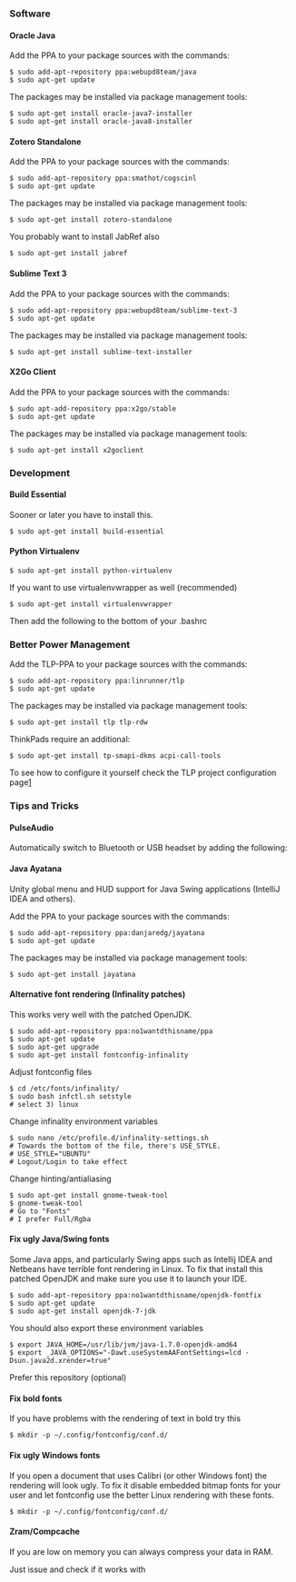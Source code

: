 === Software ===

==== Oracle Java ====

Add the PPA to your package sources with the commands:
 $ sudo add-apt-repository ppa:webupd8team/java
 $ sudo apt-get update

The packages may be installed via package management tools:
 $ sudo apt-get install oracle-java7-installer
 $ sudo apt-get install oracle-java8-installer

==== Zotero Standalone ====

Add the PPA to your package sources with the commands:
 $ sudo add-apt-repository ppa:smathot/cogscinl
 $ sudo apt-get update

The packages may be installed via package management tools:
 $ sudo apt-get install zotero-standalone

You probably want to install JabRef also
 $ sudo apt-get install jabref

==== Sublime Text 3 ====

Add the PPA to your package sources with the commands:
 $ sudo add-apt-repository ppa:webupd8team/sublime-text-3
 $ sudo apt-get update

The packages may be installed via package management tools:
 $ sudo apt-get install sublime-text-installer

==== X2Go Client ====

Add the PPA to your package sources with the commands:
 $ sudo apt-add-repository ppa:x2go/stable
 $ sudo apt-get update

The packages may be installed via package management tools:
 $ sudo apt-get install x2goclient

=== Development ===

==== Build Essential ====

Sooner or later you have to install this.

 $ sudo apt-get install build-essential

==== Python Virtualenv ====

 $ sudo apt-get install python-virtualenv

If you want to use virtualenvwrapper as well (recommended)
 $ sudo apt-get install virtualenvwrapper

Then add the following to the bottom of your .bashrc

{{hc|~/.bashrc|2=<nowiki>
export WORKON_HOME=$HOME/.virtualenvs
export PROJECT_HOME=$HOME/Projects
if [ -f "$(which virtualenvwrapper_lazy.sh)" ]; then
    source $(which virtualenvwrapper_lazy.sh)
fi
</nowiki>
}}

=== Better Power Management ===

Add the TLP-PPA to your package sources with the commands:
 $ sudo add-apt-repository ppa:linrunner/tlp
 $ sudo apt-get update

The packages may be installed via package management tools:
 $ sudo apt-get install tlp tlp-rdw

ThinkPads require an additional:
 $ sudo apt-get install tp-smapi-dkms acpi-call-tools

To see how to configure it yourself check the TLP project configuration page[http://linrunner.de/en/tlp/docs/tlp-configuration.html]

=== Tips and Tricks ===

==== PulseAudio ====

Automatically switch to Bluetooth or USB headset by adding the following:

{{hc|/etc/pulse/default.pa|2=<nowiki>
### automatically switch to newly-connected devices
load-module module-switch-on-connect</nowiki>
}}

==== Java Ayatana ====

Unity global menu and HUD support for Java Swing applications (IntelliJ IDEA and others).

Add the PPA to your package sources with the commands:
 $ sudo add-apt-repository ppa:danjaredg/jayatana
 $ sudo apt-get update

The packages may be installed via package management tools:
 $ sudo apt-get install jayatana

==== Alternative font rendering (Infinality patches) ====

This works very well with the patched OpenJDK.

 $ sudo add-apt-repository ppa:no1wantdthisname/ppa
 $ sudo apt-get update
 $ sudo apt-get upgrade
 $ sudo apt-get install fontconfig-infinality

Adjust fontconfig files

 $ cd /etc/fonts/infinality/
 $ sudo bash infctl.sh setstyle
 # select 3) linux

Change infinality environment variables
 $ sudo nano /etc/profile.d/infinality-settings.sh
 # Towards the bottom of the file, there's USE_STYLE.
 # USE_STYLE="UBUNTU"
 # Logout/Login to take effect

Change hinting/antialiasing
 $ sudo apt-get install gnome-tweak-tool
 $ gnome-tweak-tool
 # Go to "Fonts"
 # I prefer Full/Rgba

==== Fix ugly Java/Swing fonts ====

Some Java apps, and particularly Swing apps such as Intellij IDEA and Netbeans have terrible font rendering in Linux. To fix that install this patched OpenJDK and make sure you use it to launch your IDE.

 $ sudo add-apt-repository ppa:no1wantdthisname/openjdk-fontfix
 $ sudo apt-get update
 $ sudo apt-get install openjdk-7-jdk

You should also export these environment variables

 $ export JAVA_HOME=/usr/lib/jvm/java-1.7.0-openjdk-amd64
 $ export _JAVA_OPTIONS="-Dawt.useSystemAAFontSettings=lcd -Dsun.java2d.xrender=true"

Prefer this repository (optional)

{{hc|/etc/apt/preferences.d/openjdk-fontfix|2=<nowiki>
Package: *
Pin: release o=LP-PPA-no1wantdthisname-openjdk-fontfix
Pin-Priority: 600
</nowiki>
}}

==== Fix bold fonts ====

If you have problems with the rendering of text in bold try this

 $ mkdir -p ~/.config/fontconfig/conf.d/

{{hc|~/.config/fontconfig/conf.d/20-fix-bold.conf|2=<nowiki>
<?xml version="1.0"?>
<!DOCTYPE fontconfig SYSTEM "fonts.dtd">
<fontconfig>
  <match target="pattern">
    <edit name="dpi" mode="assign">
      <double>72</double>
    </edit>
  </match>
</fontconfig>
</nowiki>
}}

==== Fix ugly Windows fonts ====

If you open a document that uses Calibri (or other Windows font) the rendering will look ugly. To fix it disable embedded bitmap fonts for your user and let fontconfig use the better Linux rendering with these fonts.

 $ mkdir -p ~/.config/fontconfig/conf.d/

{{hc|~/.config/fontconfig/conf.d/20-no-embedded.conf|2=<nowiki>
<?xml version="1.0"?>
<!DOCTYPE fontconfig SYSTEM "fonts.dtd">
<fontconfig>
  <match target="font">
    <edit name="embeddedbitmap" mode="assign">
      <bool>false</bool>
    </edit>
  </match>
</fontconfig>
</nowiki>
}}

==== Zram/Compcache ====

If you are low on memory you can always compress your data in RAM.

Just issue {{ic|apt-get install zram-config}} and check if it works with {{ic|cat /proc/swaps}}
